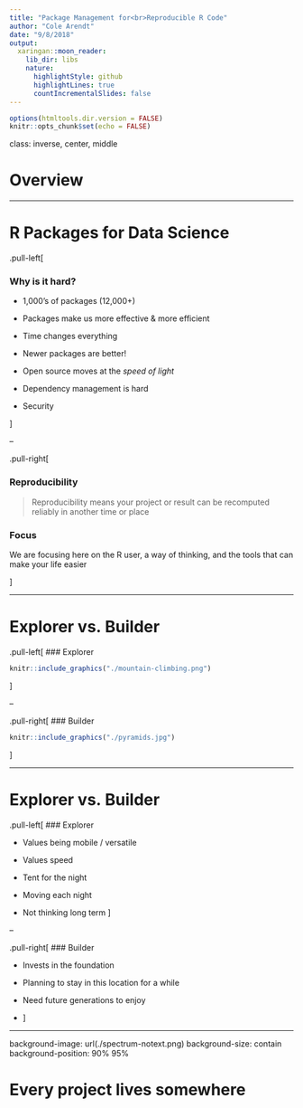```yaml
---
title: "Package Management for<br>Reproducible R Code"
author: "Cole Arendt"
date: "9/8/2018"
output:
  xaringan::moon_reader:
    lib_dir: libs
    nature:
      highlightStyle: github
      highlightLines: true
      countIncrementalSlides: false
---
```


```r
options(htmltools.dir.version = FALSE)
knitr::opts_chunk$set(echo = FALSE)
```


class: inverse, center, middle

# Overview

---

# R Packages for Data Science

.pull-left[

### Why is it hard?

- 1,000's of packages (12,000+)

- Packages make us more effective & more efficient

- Time changes everything

- Newer packages are better!

- Open source moves at the *speed of light*

- Dependency management is hard

- Security

]

--

.pull-right[


### Reproducibility 

> Reproducibility means your project or result
> can be recomputed reliably in another time or place

### Focus

We are focusing here on the R user, a way of thinking,
and the tools that can make your life easier

]

---

# Explorer vs. Builder

.pull-left[ 
### Explorer
```r
knitr::include_graphics("./mountain-climbing.png")
```
]

--

.pull-right[
### Builder
```r
knitr::include_graphics("./pyramids.jpg")
```
]

---

# Explorer vs. Builder

.pull-left[
### Explorer

- Values being mobile / versatile

- Values speed

- Tent for the night

- Moving each night

- Not thinking long term 
]

--

.pull-right[
### Builder

- Invests in the foundation

- Planning to stay in this location for a while

- Need future generations to enjoy

-  
]

---

background-image: url(./spectrum-notext.png)
background-size: contain
background-position: 90% 95%

# Every project lives somewhere

